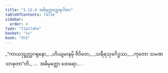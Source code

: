 ```yaml
---
title: "1.12.4 အဓိမုတ္တတ္ထေရဂါထာ"
tableOfContents: false
sidebar:
  order: 4
type: "tipitaka"
basket: "su"
book: "th1"
---
```



<DynamicBreadcrumb />

<Division number="114" book="th1" e="ch" v="19" p="244">

<Paragraph number="255" type="verses" book="th1">
_“ကာယဒုဋ္ဌုလ္လဂရုနော,_  
_ဟိယျမာနမှိ ဇီဝိတေ;_  
_သရီရသုခဂိဒ္ဓဿ,_  
_ကုတော သမဏသာဓုတာ”တိ._  


</Paragraph>
</Division>

<Paragraph number="256" type="center" book="th1">
…  အဓိမုတ္တော ထေရော… .
</Paragraph>